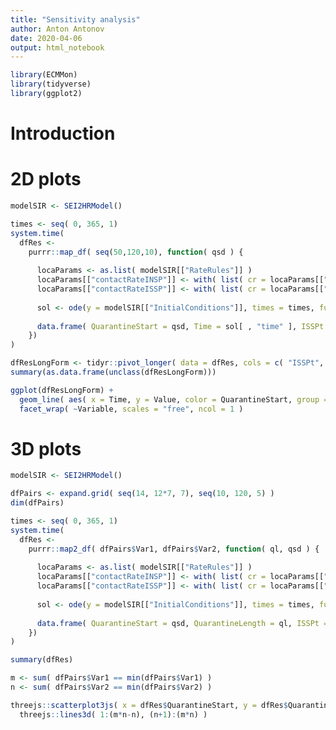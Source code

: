 ```yaml
---
title: "Sensitivity analysis"
author: Anton Antonov
date: 2020-04-06
output: html_notebook
---
```


```r
library(ECMMon)
library(tidyverse)
library(ggplot2)
```

# Introduction

# 2D plots


```r
modelSIR <- SEI2HRModel()
```

```r
times <- seq( 0, 365, 1)
system.time(
  dfRes <- 
    purrr::map_df( seq(50,120,10), function( qsd ) {
      
      locaParams <- as.list( modelSIR[["RateRules"]] )
      locaParams[["contactRateINSP"]] <- with( list( cr = locaParams[["contactRateINSP"]] ), function(t) { cr * ifelse( qsd <= t && t <= qsd + 56, 0.25, 1 ) } )
      locaParams[["contactRateISSP"]] <- with( list( cr = locaParams[["contactRateISSP"]] ), function(t) { cr * ifelse( qsd <= t && t <= qsd + 56, 0.25, 1 ) } )
      
      sol <- ode(y = modelSIR[["InitialConditions"]], times = times, func = modelSIR[["RHSFunction"]], parms = locaParams, method = "rk4" )
 
      data.frame( QuarantineStart = qsd, Time = sol[ , "time" ], ISSPt = sol[ , "ISSPt" ], HPt = sol[ , "HPt" ], DIPt = sol[ , "DIPt" ] )     
    })
)
```

```r
dfResLongForm <- tidyr::pivot_longer( data = dfRes, cols = c( "ISSPt", "HPt", "DIPt" ), names_to = "Variable", values_to = "Value" )
summary(as.data.frame(unclass(dfResLongForm)))
```

```r
ggplot(dfResLongForm) +
  geom_line( aes( x = Time, y = Value, color = QuarantineStart, group = QuarantineStart ) ) +
  facet_wrap( ~Variable, scales = "free", ncol = 1 )
```

# 3D plots

```r
modelSIR <- SEI2HRModel()
```


```r
dfPairs <- expand.grid( seq(14, 12*7, 7), seq(10, 120, 5) )
dim(dfPairs)
```

```r
times <- seq( 0, 365, 1)
system.time(
  dfRes <- 
    purrr::map2_df( dfPairs$Var1, dfPairs$Var2, function( ql, qsd ) {
      
      locaParams <- as.list( modelSIR[["RateRules"]] )
      locaParams[["contactRateINSP"]] <- with( list( cr = locaParams[["contactRateINSP"]] ), function(t) { cr * ifelse( qsd <= t && t <= qsd + ql, 0.25, 1 ) } )
      locaParams[["contactRateISSP"]] <- with( list( cr = locaParams[["contactRateISSP"]] ), function(t) { cr * ifelse( qsd <= t && t <= qsd + ql, 0.25, 1 ) } )
      
      sol <- ode(y = modelSIR[["InitialConditions"]], times = times, func = modelSIR[["RHSFunction"]], parms = locaParams, method = "rk4" )
 
      data.frame( QuarantineStart = qsd, QuarantineLength = ql, ISSPt = sol[ nrow(sol), "ISSPt" ], HPt = sol[ nrow(sol), "HPt" ], DIPt = sol[ nrow(sol), "DIPt" ] )     
    })
)
```

```r
summary(dfRes)
```

```r
m <- sum( dfPairs$Var1 == min(dfPairs$Var1) )
n <- sum( dfPairs$Var2 == min(dfPairs$Var2) )
```

```r
threejs::scatterplot3js( x = dfRes$QuarantineStart, y = dfRes$QuarantineLength, z = dfRes$DIPt, size = 0.25 ) %>% 
  threejs::lines3d( 1:(m*n-n), (n+1):(m*n) )
```

